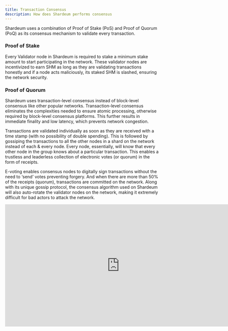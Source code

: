 ```yaml
---
title: Transaction Consensus
description: How does Shardeum performs consensus
---
```



Shardeum uses a combination of Proof of Stake (PoS) and Proof of Quorum (PoQ) as its consensus mechanism to validate every transaction. 

### **Proof of Stake**

Every Validator node in Shardeum is required to stake a minimum stake amount to start participating in the network. These validator nodes are incentivized to earn SHM as long as they are validating transactions honestly and if a node acts maliciously, its staked SHM is slashed, ensuring the network security.

### **Proof of Quorum**

Shardeum uses transaction-level consensus instead of block-level consensus like other popular networks. Transaction-level consensus eliminates the complexities needed to ensure atomic processing, otherwise required by block-level consensus platforms. This further results in immediate finality and low latency, which prevents network congestion. 

Transactions are validated individually as soon as they are received with a time stamp (with no possibility of double spending). This is followed by gossiping the transactions to all the other nodes in a shard on the network instead of each & every node. Every node, essentially, will know that every other node in the group knows about a particular transaction. This enables a trustless and leaderless collection of electronic votes (or quorum) in the form of receipts.

E-voting enables consensus nodes to digitally sign transactions without the need to ‘send’ votes preventing forgery. And when there are more than 50% of the receipts (quorum), transactions are committed on the network. Along with its unique gossip protocol, the consensus algorithm used on Shardeum will also auto-rotate the validator nodes on the network, making it extremely difficult for bad actors to attack the network.


<iframe width="750" height="400" src="https://www.youtube.com/embed/uFX6TY55XwM" title="YouTube video player" frameborder="0" allow="accelerometer; autoplay; clipboard-write; encrypted-media; gyroscope; picture-in-picture; web-share" allowfullscreen></iframe>